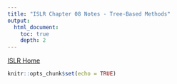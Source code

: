 ```yaml
---
title: "ISLR Chapter 08 Notes - Tree-Based Methods"
output:
  html_document:
    toc: true
    depth: 2   
---
```

[ISLR Home](../index.html)

```r
knitr::opts_chunk$set(echo = TRUE)
```


